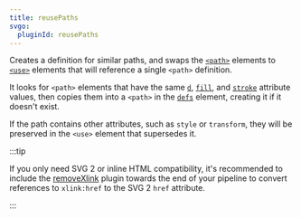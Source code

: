 ```yaml
---
title: reusePaths
svgo:
  pluginId: reusePaths
---
```


Creates a definition for similar paths, and swaps the [`<path>`](https://developer.mozilla.org/en-US/docs/Web/SVG/Element/path) elements to [`<use>`](https://developer.mozilla.org/en-US/docs/Web/SVG/Element/use) elements that will reference a single `<path>` definition.

It looks for `<path>` elements that have the same [`d`](https://developer.mozilla.org/en-US/docs/Web/SVG/Attribute/d), [`fill`](https://developer.mozilla.org/en-US/docs/Web/SVG/Attribute/fill), and [`stroke`](https://developer.mozilla.org/en-US/docs/Web/SVG/Attribute/stroke) attribute values, then copies them into a `<path>` in the [`defs`](https://developer.mozilla.org/en-US/docs/Web/SVG/Element/defs) element, creating it if it doesn't exist.

If the path contains other attributes, such as `style` or `transform`, they will be preserved in the `<use>` element that supersedes it.

:::tip

If you only need SVG 2 or inline HTML compatibility, it's recommended to include the [removeXlink](/docs/plugins/removeXlink/) plugin towards the end of your pipeline to convert references to `xlink:href` to the SVG 2 `href` attribute.

:::
